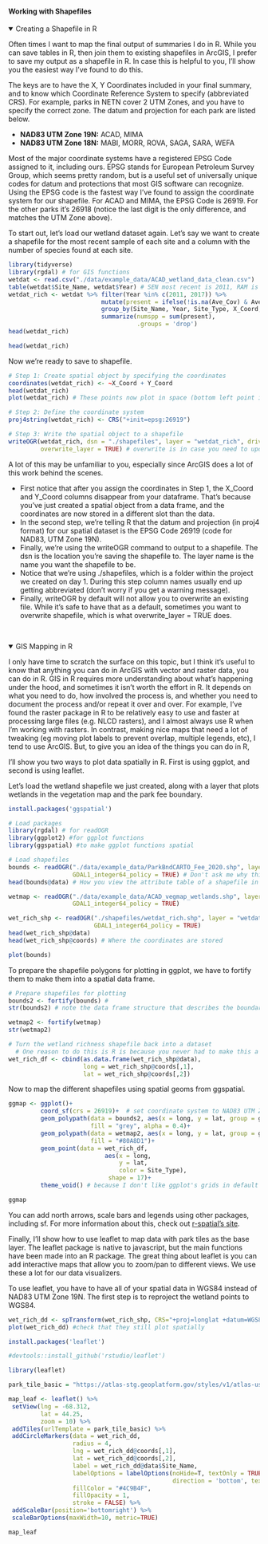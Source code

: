 #### Working with Shapefiles
<details open><summary class='drop'>Creating a Shapefile in R </summary>
Often times I want to map the final output of summaries I do in R. While you can save tables in R, then join them to existing shapefiles in ArcGIS, I prefer to save my output as a shapefile in R. In case this is helpful to you, I'll show you the easiest way I've found to do this. 

The keys are to have the X, Y Coordinates included in your final summary, and to know which Coordinate Reference System to specify (abbreviated CRS). For example, parks in NETN cover 2 UTM Zones, and you have to specify the correct zone. The datum and projection for each park are listed below. 

<ul>
<li><b>NAD83 UTM Zone 19N:</b> ACAD, MIMA</li>
<li><b>NAD83 UTM Zone 18N:</b> MABI, MORR, ROVA, SAGA, SARA, WEFA</li>
</ul>

Most of the major coordinate systems have a registered EPSG Code assigned to it, including ours. EPSG stands for European Petroleum Survey Group, which seems pretty random, but is a useful set of universally unique codes for datum and protections that most GIS software can recognize. Using the EPSG code is the fastest way I've found to assign the coordinate system for our shapefile. For ACAD and MIMA, the EPSG Code is 26919. For the other parks it's 26918 (notice the last digit is the only difference, and matches the UTM Zone above). 

To start out, let's load our wetland dataset again. Let's say we want to create a shapefile for the most recent sample of each site and a column with the number of species found at each site.
```r
library(tidyverse)
library(rgdal) # for GIS functions
wetdat <- read.csv("./data/example_data/ACAD_wetland_data_clean.csv")
table(wetdat$Site_Name, wetdat$Year) # SEN most recent is 2011, RAM is 2017
wetdat_rich <- wetdat %>% filter(Year %in% c(2011, 2017)) %>% 
                          mutate(present = ifelse(!is.na(Ave_Cov) & Ave_Cov > 0, 1, 0)) %>% 
                          group_by(Site_Name, Year, Site_Type, X_Coord, Y_Coord) %>% 
                          summarize(numspp = sum(present), 
                                    .groups = 'drop')
head(wetdat_rich)
```
```r
head(wetdat_rich)  
```
Now we're ready to save to shapefile. 

```r
# Step 1: Create spatial object by specifying the coordinates
coordinates(wetdat_rich) <- ~X_Coord + Y_Coord
head(wetdat_rich)
plot(wetdat_rich) # These points now plot in space (bottom left point is on IAH)

# Step 2: Define the coordinate system 
proj4string(wetdat_rich) <- CRS("+init=epsg:26919")

# Step 3: Write the spatial object to a shapefile
writeOGR(wetdat_rich, dsn = "./shapefiles", layer = "wetdat_rich", driver = "ESRI Shapefile", 
         overwrite_layer = TRUE) # overwrite is in case you need to update your shapefile.

```
A lot of this may be unfamiliar to you, especially since ArcGIS does a lot of this work behind the scenes. 
<ul><li>First notice that after you assign the coordinates in Step 1, the X_Coord and Y_Coord columns disappear from your dataframe. That's because you've just created a spatial object from a data frame, and the coordinates are now stored in a different slot than the data. </li>
<li>In the second step, we're telling R that the datum and projection (in proj4 format) for our spatial dataset is the EPSG Code 26919 (code for NAD83, UTM Zone 19N).</li> 
<li>Finally, we're using the writeOGR command to output to a shapefile. The dsn is the location you're saving the shapefile to. The layer name is the name you want the shapefile to be.</li>
<li>Notice that we're using ./shapefiles, which is a folder within the project we created on day 1. During this step column names usually end up getting abbreviated (don't worry if you get a warning message). </li>
<li>Finally, writeOGR by default will not allow you to overwrite an existing file. While it's safe to have that as a default, sometimes you want to overwrite shapefile, which is what overwrite_layer = TRUE does.</li></ul>
</details>
<br>

<details open><summary class='drop'>GIS Mapping in R</summary>
I only have time to scratch the surface on this topic, but I think it's useful to know that anything you can do in ArcGIS with vector and raster data, you can do in R. GIS in R requires more understanding about what's happening under the hood, and sometimes it isn't worth the effort in R. It depends on what you need to do, how involved the process is, and whether you need to document the process and/or repeat it over and over. For example, I've found the raster package in R to be relatively easy to use and faster at processing large files (e.g. NLCD rasters), and I almost always use R when I'm working with rasters. In contrast, making nice maps that need a lot of tweaking (eg moving plot labels to prevent overlap, multiple legends, etc), I tend to use ArcGIS. But, to give you an idea of the things you can do in R, 

I'll show you two ways to plot data spatially in R. First is using ggplot, and second is using leaflet.

Let's load the wetland shapefile we just created, along with a layer that plots wetlands in the vegetation map and the park fee boundary.
```r
install.packages('ggspatial')
```
```r
# Load packages
library(rgdal) # for readOGR
library(ggplot2) #for ggplot functions
library(ggspatial) #to make ggplot functions spatial

# Load shapefiles
bounds <- readOGR("./data/example_data/ParkBndCARTO_Fee_2020.shp", layer = "ParkBndCARTO_Fee_2020",
                  GDAL1_integer64_policy = TRUE) # Don't ask me why this is here. All I know is it works.
head(bounds@data) # How you view the attribute table of a shapefile in R

wetmap <- readOGR("./data/example_data/ACAD_vegmap_wetlands.shp", layer = "ACAD_vegmap_wetlands",
                  GDAL1_integer64_policy = TRUE)

wet_rich_shp <- readOGR("./shapefiles/wetdat_rich.shp", layer = "wetdat_rich",
                        GDAL1_integer64_policy = TRUE)
head(wet_rich_shp@data)
head(wet_rich_shp@coords) # Where the coordinates are stored
```
```r
plot(bounds)
```
To prepare the shapefile polygons for plotting in ggplot, we have to fortify them to make them into a spatial data frame. 
```r
# Prepare shapefiles for plotting
bounds2 <- fortify(bounds) # 
str(bounds2) # note the data frame structure that describes the boundary data

wetmap2 <- fortify(wetmap)
str(wetmap2)

# Turn the wetland richness shapefile back into a dataset
  # One reason to do this is R is because you never had to make this a shapefile to plot
wet_rich_df <- cbind(as.data.frame(wet_rich_shp@data), 
                     long = wet_rich_shp@coords[,1],
                     lat = wet_rich_shp@coords[,2])
```

Now to map the different shapefiles using spatial geoms from ggspatial.

```r
ggmap <- ggplot()+
         coord_sf(crs = 26919)+  # set coordinate system to NAD83 UTM Zone 19N      
         geom_polypath(data = bounds2, aes(x = long, y = lat, group = group),
                       fill = "grey", alpha = 0.4)+
         geom_polypath(data = wetmap2, aes(x = long, y = lat, group = group),
                       fill = "#80A8D1")+
         geom_point(data = wet_rich_df, 
                           aes(x = long, 
                               y = lat, 
                               color = Site_Type),
                            shape = 17)+
         theme_void() # because I don't like ggplot's grids in default grid

ggmap

```

You can add north arrows, scale bars and legends using other packages, including sf. For more information about this, check out <a href="https://www.r-spatial.org/r/2018/10/25/ggplot2-sf.html">r-spatial's site</a>. 

Finally, I'll show how to use leaflet to map data with park tiles as the base layer. The leaflet package is native to javascript, but the main functions have been made into an R package. The great thing about leaflet is you can add interactive maps that allow you to zoom/pan to different views. We use these a lot for our data visualizers.

To use leaflet, you have to have all of your spatial data in WGS84 instead of NAD83 UTM Zone 19N. The first step is to reproject the wetland points to WGS84.

```r
wet_rich_dd <- spTransform(wet_rich_shp, CRS="+proj=longlat +datum=WGS84")
plot(wet_rich_dd) #check that they still plot spatially
```

```r
install.packages('leaflet')
```
```r
#devtools::install_github('rstudio/leaflet')
```

```r
library(leaflet)

park_tile_basic = "https://atlas-stg.geoplatform.gov/styles/v1/atlas-user/ck58pyquo009v01p99xebegr9/tiles/256/{z}/{x}/{y}@2x?access_token=pk.eyJ1IjoiYXRsYXMtdXNlciIsImEiOiJjazFmdGx2bjQwMDAwMG5wZmYwbmJwbmE2In0.lWXK2UexpXuyVitesLdwUg"

map_leaf <- leaflet() %>% 
 setView(lng = -68.312,
         lat = 44.25,
         zoom = 10) %>% 
 addTiles(urlTemplate = park_tile_basic) %>% 
 addCircleMarkers(data = wet_rich_dd,
                  radius = 4, 
                  lng = wet_rich_dd@coords[,1],
                  lat = wet_rich_dd@coords[,2],
                  label = wet_rich_dd@data$Site_Name,
                  labelOptions = labelOptions(noHide=T, textOnly = TRUE, 
                                              direction = 'bottom', textsize = "12px"),
                  fillColor = "#4C9B4F",
                  fillOpacity = 1,
                  stroke = FALSE) %>% 
 addScaleBar(position='bottomright') %>% 
 scaleBarOptions(maxWidth=10, metric=TRUE) 

map_leaf
```

</details>